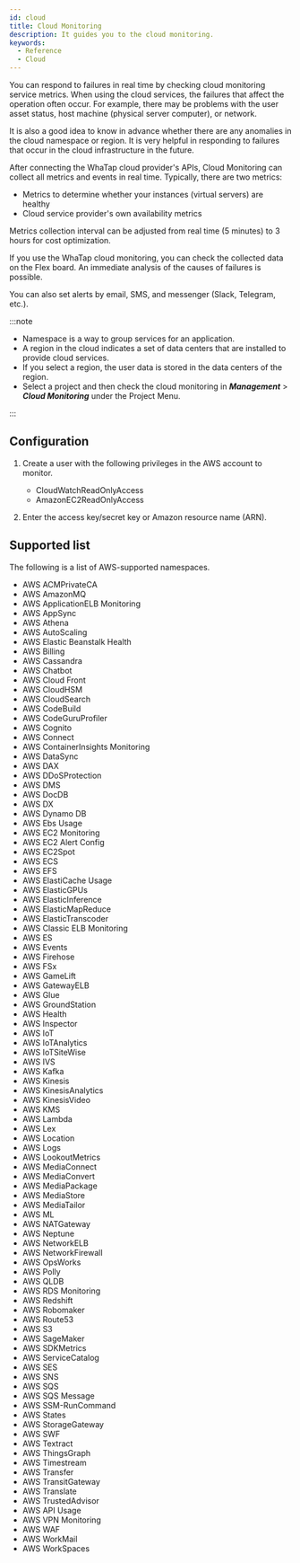 ```yaml
---
id: cloud
title: Cloud Monitoring
description: It guides you to the cloud monitoring.
keywords:
  - Reference
  - Cloud
---
```


You can respond to failures in real time by checking cloud monitoring service metrics. When using the cloud services, the failures that affect the operation often occur. For example, there may be problems with the user asset status, host machine (physical server computer), or network.

It is also a good idea to know in advance whether there are any anomalies in the cloud namespace or region. It is very helpful in responding to failures that occur in the cloud infrastructure in the future.

After connecting the WhaTap cloud provider's APIs, Cloud Monitoring can collect all metrics and events in real time.
Typically, there are two metrics:

- Metrics to determine whether your instances (virtual servers) are healthy
- Cloud service provider's own availability metrics

Metrics collection interval can be adjusted from real time (5 minutes) to 3 hours for cost optimization.

If you use the WhaTap cloud monitoring, you can check the collected data on the Flex board. An immediate analysis of the causes of failures is possible.

You can also set alerts by email, SMS, and messenger (Slack, Telegram, etc.).

:::note

- Namespace is a way to group services for an application.
- A region in the cloud indicates a set of data centers that are installed to provide cloud services.
- If you select a region, the user data is stored in the data centers of the region.
- Select a project and then check the cloud monitoring in **_Management_** > **_Cloud Monitoring_** under the Project Menu.

:::

## Configuration

1. Create a user with the following privileges in the AWS account to monitor.

   - CloudWatchReadOnlyAccess
   - AmazonEC2ReadOnlyAccess

2. Enter the access key/secret key or Amazon resource name (ARN).

## Supported list

The following is a list of AWS-supported namespaces.

- AWS ACMPrivateCA
- AWS AmazonMQ
- AWS ApplicationELB Monitoring
- AWS AppSync
- AWS Athena
- AWS AutoScaling
- AWS Elastic Beanstalk Health
- AWS Billing
- AWS Cassandra
- AWS Chatbot
- AWS Cloud Front
- AWS CloudHSM
- AWS CloudSearch
- AWS CodeBuild
- AWS CodeGuruProfiler
- AWS Cognito
- AWS Connect
- AWS ContainerInsights Monitoring
- AWS DataSync
- AWS DAX
- AWS DDoSProtection
- AWS DMS
- AWS DocDB
- AWS DX
- AWS Dynamo DB
- AWS Ebs Usage
- AWS EC2 Monitoring
- AWS EC2 Alert Config
- AWS EC2Spot
- AWS ECS
- AWS EFS
- AWS ElastiCache Usage
- AWS ElasticGPUs
- AWS ElasticInference
- AWS ElasticMapReduce
- AWS ElasticTranscoder
- AWS Classic ELB Monitoring
- AWS ES
- AWS Events
- AWS Firehose
- AWS FSx
- AWS GameLift
- AWS GatewayELB
- AWS Glue
- AWS GroundStation
- AWS Health
- AWS Inspector
- AWS IoT
- AWS IoTAnalytics
- AWS IoTSiteWise
- AWS IVS
- AWS Kafka
- AWS Kinesis
- AWS KinesisAnalytics
- AWS KinesisVideo
- AWS KMS
- AWS Lambda
- AWS Lex
- AWS Location
- AWS Logs
- AWS LookoutMetrics
- AWS MediaConnect
- AWS MediaConvert
- AWS MediaPackage
- AWS MediaStore
- AWS MediaTailor
- AWS ML
- AWS NATGateway
- AWS Neptune
- AWS NetworkELB
- AWS NetworkFirewall
- AWS OpsWorks
- AWS Polly
- AWS QLDB
- AWS RDS Monitoring
- AWS Redshift
- AWS Robomaker
- AWS Route53
- AWS S3
- AWS SageMaker
- AWS SDKMetrics
- AWS ServiceCatalog
- AWS SES
- AWS SNS
- AWS SQS
- AWS SQS Message
- AWS SSM-RunCommand
- AWS States
- AWS StorageGateway
- AWS SWF
- AWS Textract
- AWS ThingsGraph
- AWS Timestream
- AWS Transfer
- AWS TransitGateway
- AWS Translate
- AWS TrustedAdvisor
- AWS API Usage
- AWS VPN Monitoring
- AWS WAF
- AWS WorkMail
- AWS WorkSpaces
